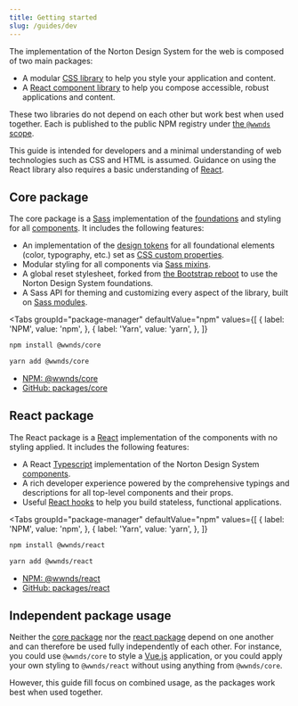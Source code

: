 ```yaml
---
title: Getting started
slug: /guides/dev
---
```



The implementation of the Norton Design System for the web is composed of two main packages:

- A modular [CSS library](#core-package) to help you style your application and content.
- A [React component library](#react-package) to help you compose accessible, robust applications and content.

These two libraries do not depend on each other but work best when used together.
Each is published to the public NPM registry under [the `@wwnds` scope](https://www.npmjs.com/org/wwnds).

<CalloutWarning title="Audience">

This guide is intended for developers and a minimal understanding of web technologies such as CSS and HTML is assumed.
Guidance on using the React library also requires a basic understanding of [React](https://reactjs.org/).

</CalloutWarning>

## Core package

The core package is a [Sass](https://sass-lang.com/) implementation of the [foundations](/docs/foundations) and styling for all [components](/docs/components).
It includes the following features:

- An implementation of the [design tokens](/docs/foundations/design-tokens) for all foundational elements (color, typography, etc.) set as [CSS custom properties](https://developer.mozilla.org/en-US/docs/Web/CSS/--*).
- Modular styling for all components via [Sass mixins](https://sass-lang.com/documentation/at-rules/mixin).
- A global reset stylesheet, forked from [the Bootstrap reboot](https://getbootstrap.com/docs/5.0/content/reboot/) to use the Norton Design System foundations.
- A Sass API for theming and customizing every aspect of the library, built on [Sass modules](https://sass-lang.com/blog/the-module-system-is-launched).

<Tabs
	groupId="package-manager"
	defaultValue="npm"
	values={[
	{ label: 'NPM', value: 'npm', },
	{ label: 'Yarn', value: 'yarn', },
	]}
>
<TabItem value="npm">

```bash
npm install @wwnds/core
```

</TabItem>
<TabItem value="yarn">

```bash
yarn add @wwnds/core
```

</TabItem>
</Tabs>

<Callout title="Links" border="left">

- [NPM: @wwnds/core](https://www.npmjs.com/package/@wwnds/core)
- [GitHub: packages/core](https://github.com/wwnorton/design-system/tree/main/packages/core)

</Callout>

## React package

The React package is a [React](https://reactjs.org/) implementation of the components with no styling applied.
It includes the following features:

- A React [Typescript](https://www.typescriptlang.org/) implementation of the Norton Design System [components](/docs/components).
- A rich developer experience powered by the comprehensive typings and descriptions for all top-level components and their props.
- Useful [React hooks](https://reactjs.org/docs/hooks-overview.html) to help you build stateless, functional applications.

<Tabs
	groupId="package-manager"
	defaultValue="npm"
	values={[
	{ label: 'NPM', value: 'npm', },
	{ label: 'Yarn', value: 'yarn', },
	]}
>
<TabItem value="npm">

```bash
npm install @wwnds/react
```

</TabItem>
<TabItem value="yarn">

```bash
yarn add @wwnds/react
```

</TabItem>
</Tabs>

<Callout title="Links" border="left">

- [NPM: @wwnds/react](https://www.npmjs.com/package/@wwnds/react)
- [GitHub: packages/react](https://github.com/wwnorton/design-system/tree/main/packages/react)

</Callout>

## Independent package usage

Neither the [core package](#core) nor the [react package](#react) depend on one another and can therefore be used fully independently of each other.
For instance, you could use `@wwnds/core` to style a [Vue.js](https://vuejs.org/) application, or you could apply your own styling to `@wwnds/react` without using anything from `@wwnds/core`.

However, this guide fill focus on combined usage, as the packages work best when used together.

